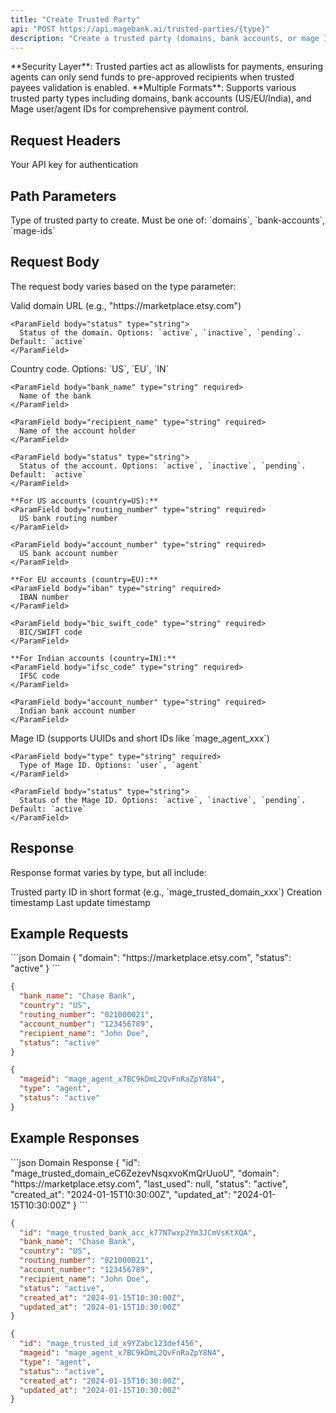 ```yaml
---
title: "Create Trusted Party"
api: "POST https://api.magebank.ai/trusted-parties/{type}"
description: "Create a trusted party (domains, bank accounts, or mage IDs)"
---
```


<Note>
**Security Layer**: Trusted parties act as allowlists for payments, ensuring agents can only send funds to pre-approved recipients when trusted payees validation is enabled.
</Note>

<Check>
**Multiple Formats**: Supports various trusted party types including domains, bank accounts (US/EU/India), and Mage user/agent IDs for comprehensive payment control.
</Check>

## Request Headers

<ParamField header="x-api-key" type="string" required>
  Your API key for authentication
</ParamField>

## Path Parameters

<ParamField path="type" type="string" required>
  Type of trusted party to create. Must be one of: `domains`, `bank-accounts`, `mage-ids`
</ParamField>

## Request Body

The request body varies based on the type parameter:

<AccordionGroup>
  <Accordion title="Domains (type=domains)">
    <ParamField body="domain" type="string" required>
      Valid domain URL (e.g., "https://marketplace.etsy.com")
    </ParamField>
    
    <ParamField body="status" type="string">
      Status of the domain. Options: `active`, `inactive`, `pending`. Default: `active`
    </ParamField>
  </Accordion>

  <Accordion title="Bank Accounts (type=bank-accounts)">
    <ParamField body="country" type="string" required>
      Country code. Options: `US`, `EU`, `IN`
    </ParamField>
    
    <ParamField body="bank_name" type="string" required>
      Name of the bank
    </ParamField>
    
    <ParamField body="recipient_name" type="string" required>
      Name of the account holder
    </ParamField>
    
    <ParamField body="status" type="string">
      Status of the account. Options: `active`, `inactive`, `pending`. Default: `active`
    </ParamField>
    
    **For US accounts (country=US):**
    <ParamField body="routing_number" type="string" required>
      US bank routing number
    </ParamField>
    
    <ParamField body="account_number" type="string" required>
      US bank account number
    </ParamField>
    
    **For EU accounts (country=EU):**
    <ParamField body="iban" type="string" required>
      IBAN number
    </ParamField>
    
    <ParamField body="bic_swift_code" type="string" required>
      BIC/SWIFT code
    </ParamField>
    
    **For Indian accounts (country=IN):**
    <ParamField body="ifsc_code" type="string" required>
      IFSC code
    </ParamField>
    
    <ParamField body="account_number" type="string" required>
      Indian bank account number
    </ParamField>
  </Accordion>

  <Accordion title="Mage IDs (type=mage-ids)">
    <ParamField body="mageid" type="string" required>
      Mage ID (supports UUIDs and short IDs like `mage_agent_xxx`)
    </ParamField>
    
    <ParamField body="type" type="string" required>
      Type of Mage ID. Options: `user`, `agent`
    </ParamField>
    
    <ParamField body="status" type="string">
      Status of the Mage ID. Options: `active`, `inactive`, `pending`. Default: `active`
    </ParamField>
  </Accordion>
</AccordionGroup>

## Response

Response format varies by type, but all include:

<ResponseField name="id" type="string">
  Trusted party ID in short format (e.g., `mage_trusted_domain_xxx`)
</ResponseField>

<ResponseField name="created_at" type="string">
  Creation timestamp
</ResponseField>

<ResponseField name="updated_at" type="string">
  Last update timestamp
</ResponseField>

## Example Requests

<CodeGroup>
```json Domain
{
  "domain": "https://marketplace.etsy.com",
  "status": "active"
}
```

```json US Bank Account
{
  "bank_name": "Chase Bank",
  "country": "US",
  "routing_number": "021000021",
  "account_number": "123456789",
  "recipient_name": "John Doe",
  "status": "active"
}
```

```json Mage ID
{
  "mageid": "mage_agent_x7BC9kDmL2QvFnRaZpY8N4",
  "type": "agent",
  "status": "active"
}
```
</CodeGroup>

## Example Responses

<CodeGroup>
```json Domain Response
{
  "id": "mage_trusted_domain_eC6ZezevNsqxvoKmQrUuoU",
  "domain": "https://marketplace.etsy.com",
  "last_used": null,
  "status": "active",
  "created_at": "2024-01-15T10:30:00Z",
  "updated_at": "2024-01-15T10:30:00Z"
}
```

```json Bank Account Response
{
  "id": "mage_trusted_bank_acc_k77NTwxp2Ym3JCmVsKtXQA",
  "bank_name": "Chase Bank",
  "country": "US",
  "routing_number": "021000021",
  "account_number": "123456789",
  "recipient_name": "John Doe",
  "status": "active",
  "created_at": "2024-01-15T10:30:00Z",
  "updated_at": "2024-01-15T10:30:00Z"
}
```

```json Mage ID Response
{
  "id": "mage_trusted_id_x9YZabc123def456",
  "mageid": "mage_agent_x7BC9kDmL2QvFnRaZpY8N4",
  "type": "agent",
  "status": "active",
  "created_at": "2024-01-15T10:30:00Z",
  "updated_at": "2024-01-15T10:30:00Z"
}
```
</CodeGroup>